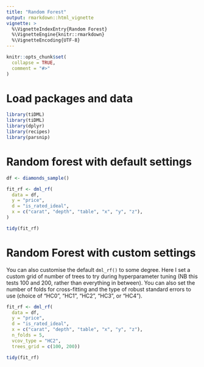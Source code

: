 ```yaml
---
title: "Random Forest"
output: rmarkdown::html_vignette
vignette: >
  %\VignetteIndexEntry{Random Forest}
  %\VignetteEngine{knitr::rmarkdown}
  %\VignetteEncoding{UTF-8}
---
```


```r
knitr::opts_chunk$set(
  collapse = TRUE,
  comment = "#>"
)
```


# Load packages and data
```r
library(tiDML)
library(tiDML)
library(dplyr)
library(recipes)
library(parsnip)
```

# Random forest with default settings

```r
df <- diamonds_sample()

fit_rf <- dml_rf(
  data = df,
  y = "price",
  d = "is_rated_ideal",
  x = c("carat", "depth", "table", "x", "y", "z"),
)

tidy(fit_rf)
```
# Random Forest with custom settings

You can also customise the default `dml_rf()` to some degree. Here I set a custom grid of number of trees to try during hyperparameter tuning (NB this tests 100 and 200, rather than everything in between). You can also set the number of folds for cross-fitting and the type of robust standard errors to use (choice of "HC0", "HC1", "HC2", "HC3", or "HC4").

```r
fit_rf <- dml_rf(
  data = df,
  y = "price",
  d = "is_rated_ideal",
  x = c("carat", "depth", "table", "x", "y", "z"),
  n_folds = 5,
  vcov_type = "HC2",
  trees_grid = c(100, 200))

tidy(fit_rf)

```